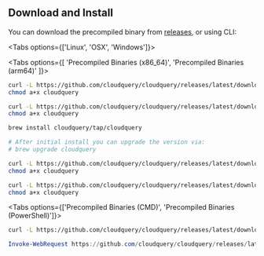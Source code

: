 
## Download and Install

You can download the precompiled binary from [releases](https://github.com/cloudquery/cloudquery/releases), or using CLI:

<Tabs options={['Linux', 'OSX', 'Windows']}>

<Tab>

<Tabs options={[ 'Precompiled Binaries (x86_64)', 'Precompiled Binaries (arm64)' ]}>

<Tab>

```bash
curl -L https://github.com/cloudquery/cloudquery/releases/latest/download/cloudquery_linux_x86_64 -o cloudquery
chmod a+x cloudquery
```

</Tab>

<Tab>

```bash
curl -L https://github.com/cloudquery/cloudquery/releases/latest/download/cloudquery_linux_arm64 -o cloudquery
chmod a+x cloudquery
```

</Tab>

</Tabs>

</Tab>

<Tab>
<Tabs options={['Homebrew', 'Precompiled Binaries (x86_64)', 'Precompiled Binaries (arm64)']}>
<Tab>

```bash
brew install cloudquery/tap/cloudquery

# After initial install you can upgrade the version via:
# brew upgrade cloudquery
```

</Tab>

<Tab>

```bash
curl -L https://github.com/cloudquery/cloudquery/releases/latest/download/cloudquery_darwin_x86_64 -o cloudquery
chmod a+x cloudquery
```

</Tab>

<Tab>

```bash
curl -L https://github.com/cloudquery/cloudquery/releases/latest/download/cloudquery_darwin_arm64 -o cloudquery
chmod a+x cloudquery
```

</Tab>

</Tabs>

</Tab>

<Tab>

<Tabs options={['Precompiled Binaries (CMD)', 'Precompiled Binaries (PowerShell)']}>

<Tab>

```bash
curl -L https://github.com/cloudquery/cloudquery/releases/latest/download/cloudquery_windows_x86_64.exe -o cloudquery.exe
```

</Tab>

<Tab>

```powershell
Invoke-WebRequest https://github.com/cloudquery/cloudquery/releases/latest/download/cloudquery_windows_x86_64.exe -o cloudquery.exe
```

</Tab>

</Tabs>

</Tab>

</Tabs>
